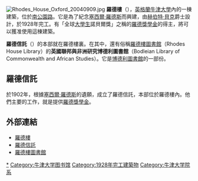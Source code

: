 [[File:Rhodes_House_Oxford_20040909.jpg|thumb]]
'''羅德樓'''（{{lang-en|Rhodes House}}），[[英格蘭|英格蘭]][[牛津大學|牛津大學]]內的一棟建築，位於[[南公園路|南公園路]]。它是為了紀念[[塞西爾·羅德斯|塞西爾·羅德斯]]而興建，由[[赫伯特·貝克|赫伯特·貝克]]爵士設計，於1928年完工。有「全球[[大學生|大學生]]諾貝爾獎」之稱的[[羅德獎學金|羅德獎學金]]的得主，將可以獲准使用這棟建築。

'''羅德信託'''（{{lang-en|Rhodes Trust}}）的本部就在羅德樓裏。在其中，還有俗稱[[羅德樓圖書館|羅德樓圖書館]]（Rhodes House Library）的'''英國聯邦與非洲研究博德利圖書館'''（Bodleian Library of Commonwealth and African Studies）。它是[[博德利圖書館|博德利圖書館]]的一部份。
== 羅德信託 ==
於1902年，根據[[塞西爾·羅德斯|塞西爾·羅德斯]]的遺願，成立了羅德信託，本部位於羅德樓內。他們主要的工作，就是提供[[羅德獎學金|羅德獎學金]]。

==外部連結==
* [http://www.rhodeshouseoxford.com/ 羅德樓] {{Wayback|url=http://www.rhodeshouseoxford.com/ |date=20180214124431 }}
* [http://www.rhodeshouse.ox.ac.uk/ 羅德信託] {{Wayback|url=http://www.rhodeshouse.ox.ac.uk/ |date=20171227143135 }}
* [http://www.bodley.ox.ac.uk/dept/rhodes/ 羅德樓圖書館] {{Wayback|url=http://www.bodley.ox.ac.uk/dept/rhodes/ |date=20141021190348 }}

{{DEFAULTSORT:Rhodes}}
[[Category:羅德樓|*]]
[[Category:牛津大学图书馆|Category:牛津大学图书馆]]
[[Category:1928年完工建築物|Category:1928年完工建築物]]
[[Category:牛津大学院系|Category:牛津大学院系]]